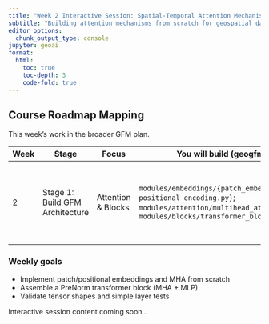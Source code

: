 ```yaml
---
title: "Week 2 Interactive Session: Spatial-Temporal Attention Mechanisms"
subtitle: "Building attention mechanisms from scratch for geospatial data"
editor_options: 
  chunk_output_type: console
jupyter: geoai
format:
  html:
    toc: true
    toc-depth: 3
    code-fold: true
---
```


## Course Roadmap Mapping

This week’s work in the broader GFM plan.

| Week | Stage | Focus | You will build (geogfm) | Library tools | Outcome |
|------|-------|-------|--------------------------|---------------|---------|
| 2 | Stage 1: Build GFM Architecture | Attention & Blocks | `modules/embeddings/{patch_embedding.py, positional_encoding.py}`; `modules/attention/multihead_attention.py`; `modules/blocks/transformer_block.py` | `torch.nn` (compare with `torch.nn.MultiheadAttention`) | Blocks run forward with stable shapes; unit tests green |

### Weekly goals
- Implement patch/positional embeddings and MHA from scratch
- Assemble a PreNorm transformer block (MHA + MLP)
- Validate tensor shapes and simple layer tests

Interactive session content coming soon...
